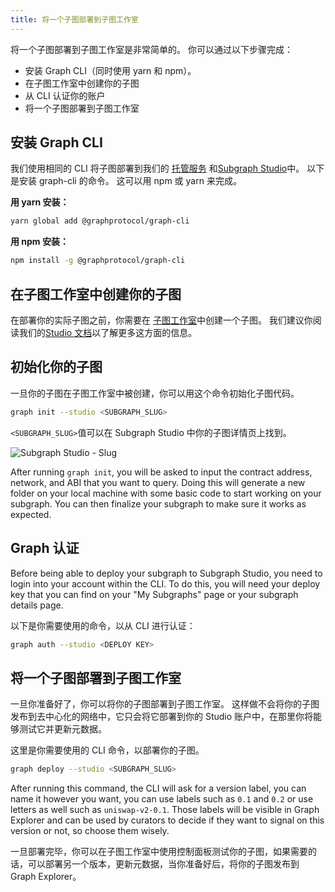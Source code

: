 ```yaml
---
title: 将一个子图部署到子图工作室
---
```


将一个子图部署到子图工作室是非常简单的。 你可以通过以下步骤完成：

- 安装 Graph CLI（同时使用 yarn 和 npm）。
- 在子图工作室中创建你的子图
- 从 CLI 认证你的账户
- 将一个子图部署到子图工作室

## 安装 Graph CLI

我们使用相同的 CLI 将子图部署到我们的 [托管服务](https://thegraph.com/hosted-service/) 和[Subgraph Studio](https://thegraph.com/studio/)中。 以下是安装 graph-cli 的命令。 这可以用 npm 或 yarn 来完成。

**用 yarn 安装：**

```bash
yarn global add @graphprotocol/graph-cli
```

**用 npm 安装：**

```bash
npm install -g @graphprotocol/graph-cli
```

## 在子图工作室中创建你的子图

在部署你的实际子图之前，你需要在 [子图工作室](https://thegraph.com/studio/)中创建一个子图。 我们建议你阅读我们的[Studio 文档](/studio/subgraph-studio)以了解更多这方面的信息。

## 初始化你的子图

一旦你的子图在子图工作室中被创建，你可以用这个命令初始化子图代码。

```bash
graph init --studio <SUBGRAPH_SLUG>
```

`<SUBGRAPH_SLUG>`值可以在 Subgraph Studio 中你的子图详情页上找到。

![Subgraph Studio - Slug](/img/doc-subgraph-slug.png)

After running `graph init`, you will be asked to input the contract address, network, and ABI that you want to query. Doing this will generate a new folder on your local machine with some basic code to start working on your subgraph. You can then finalize your subgraph to make sure it works as expected.

## Graph 认证

Before being able to deploy your subgraph to Subgraph Studio, you need to login into your account within the CLI. To do this, you will need your deploy key that you can find on your "My Subgraphs" page or your subgraph details page.

以下是你需要使用的命令，以从 CLI 进行认证：

```bash
graph auth --studio <DEPLOY KEY>
```

## 将一个子图部署到子图工作室

一旦你准备好了，你可以将你的子图部署到子图工作室。 这样做不会将你的子图发布到去中心化的网络中，它只会将它部署到你的 Studio 账户中，在那里你将能够测试它并更新元数据。

这里是你需要使用的 CLI 命令，以部署你的子图。

```bash
graph deploy --studio <SUBGRAPH_SLUG>
```

After running this command, the CLI will ask for a version label, you can name it however you want, you can use labels such as `0.1` and `0.2` or use letters as well such as `uniswap-v2-0.1`. Those labels will be visible in Graph Explorer and can be used by curators to decide if they want to signal on this version or not, so choose them wisely.

一旦部署完毕，你可以在子图工作室中使用控制面板测试你的子图，如果需要的话，可以部署另一个版本，更新元数据，当你准备好后，将你的子图发布到 Graph Explorer。
